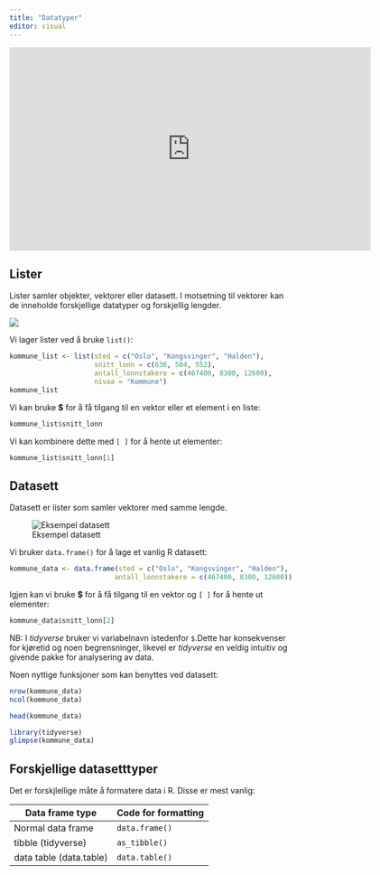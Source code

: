 ```yaml
---
title: "Datatyper"
editor: visual
---
```


<iframe src="https://ssbno.sharepoint.com/sites/S811/_layouts/15/embed.aspx?UniqueId=cf86d97a-9dbd-4133-8634-dcba28d09bb7&amp;embed=%7B%22ust%22%3Atrue%2C%22hv%22%3A%22CopyEmbedCode%22%7D&amp;referrer=StreamWebApp&amp;referrerScenario=EmbedDialog.Create" width="640" height="360" frameborder="0" scrolling="no" allowfullscreen title="datatype.mp4">

</iframe>

## Lister

Lister samler objekter, vektorer eller datasett. I motsetning til vektorer kan de inneholde forskjellige datatyper og forskjellig lengder.

![](./images/liste.PNG)

Vi lager lister ved å bruke `list()`:

```r
kommune_list <- list(sted = c("Oslo", "Kongsvinger", "Halden"), 
                     snitt_lonn = c(636, 504, 552), 
                     antall_lonnstakere = c(467400, 8300, 12600),
                     nivaa = "Kommune")
kommune_list
```

Vi kan bruke **\$** for å få tilgang til en vektor eller et element i en liste:

```r
kommune_list$snitt_lonn
```

Vi kan kombinere dette med `[ ]` for å hente ut elementer:

```r
kommune_list$snitt_lonn[1]
```

## Datasett

Datasett er lister som samler vektorer med samme lengde.

![Eksempel datasett](./images/datasett.PNG)

Vi bruker `data.frame()` for å lage et vanlig R datasett:

```r
kommune_data <- data.frame(sted = c("Oslo", "Kongsvinger", "Halden"), 
                          antall_lonnstakere = c(467400, 8300, 12600))
```

Igjen kan vi bruke **\$** for å få tilgang til en vektor og `[ ]` for å hente ut elementer:

```r
kommune_data$snitt_lonn[2]
```

NB: I *tidyverse* bruker vi variabelnavn istedenfor `$`.Dette har konsekvenser for kjøretid og noen begrensninger, likevel er *tidyverse* en veldig intuitiv og givende pakke for analysering av data.

Noen nyttige funksjoner som kan benyttes ved datasett:

```r
nrow(kommune_data)
ncol(kommune_data)
```

```r
head(kommune_data)
```

```r
library(tidyverse)
glimpse(kommune_data)
```

## Forskjellige datasetttyper

Det er forskjlellige måte å formatere data i R. Disse er mest vanlig:

| Data frame type         | Code for formatting |
|-------------------------|---------------------|
| Normal data frame       | `data.frame()`      |
| tibble (tidyverse)      | `as_tibble()`       |
| data table (data.table) | `data.table()`      |
